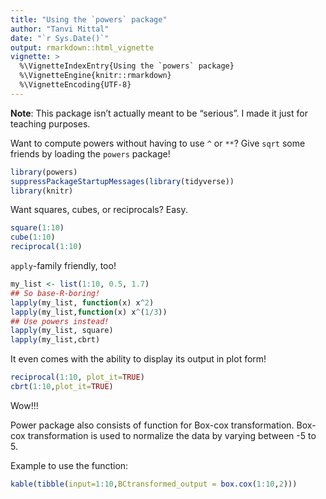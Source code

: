 ```yaml
---
title: "Using the `powers` package"
author: "Tanvi Mittal"
date: "`r Sys.Date()`"
output: rmarkdown::html_vignette
vignette: >
  %\VignetteIndexEntry{Using the `powers` package}
  %\VignetteEngine{knitr::rmarkdown}
  %\VignetteEncoding{UTF-8}
---
```


__Note__: This package isn't actually meant to be "serious". I made it just for teaching purposes.

Want to compute powers without having to use `^` or `**`? Give `sqrt` some friends by loading the `powers` package! 

```r
library(powers)
suppressPackageStartupMessages(library(tidyverse))
library(knitr)
```

Want squares, cubes, or reciprocals? Easy.

```r
square(1:10)
cube(1:10)
reciprocal(1:10)
```

`apply`-family friendly, too!

```r
my_list <- list(1:10, 0.5, 1.7)
## So base-R-boring!
lapply(my_list, function(x) x^2)
lapply(my_list,function(x) x^(1/3))
## Use powers instead!
lapply(my_list, square)
lapply(my_list,cbrt)
```

It even comes with the ability to display its output in plot form!

```r
reciprocal(1:10, plot_it=TRUE)
cbrt(1:10,plot_it=TRUE)
```

Wow!!!

Power package also consists of function for Box-cox transformation. Box-cox transformation is used to normalize the data by varying \code{lambda} between -5 to 5.

Example to use the function:

```r
kable(tibble(input=1:10,BCtransformed_output = box.cox(1:10,2)))
```

